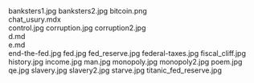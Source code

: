     
<PopImage className="sm:float-right clear-right m-auto sm:m-1 sm:ml-4" src={JPG_banksters1_jpg} width={384} alt="banksters1.jpg">
	banksters1.jpg
</PopImage>
<PopImage className="sm:float-left clear-left m-auto sm:m-1 sm:mr-4" src={JPG_banksters2_jpg} width={384} alt="banksters2.jpg">
	banksters2.jpg
</PopImage>
<PopImage className="sm:float-right clear-right m-auto sm:m-1 sm:ml-4" src={PNG_bitcoin_png} width={384} alt="bitcoin.png">
	bitcoin.png
</PopImage>
<div className="w-full md:max-w-[80rem] float-right italic">
	<MDX_chat_usury_mdx />
	chat_usury.mdx
</div>
<PopImage className="sm:float-left clear-left m-auto sm:m-1 sm:mr-4" src={JPG_control_jpg} width={384} alt="control.jpg">
	control.jpg
</PopImage>
<PopImage className="sm:float-right clear-right m-auto sm:m-1 sm:ml-4" src={JPG_corruption_jpg} width={384} alt="corruption.jpg">
	corruption.jpg
</PopImage>
<PopImage className="sm:float-left clear-left m-auto sm:m-1 sm:mr-4" src={JPG_corruption2_jpg} width={384} alt="corruption2.jpg">
	corruption2.jpg
</PopImage>
<div className="w-full md:max-w-[80rem] float-right italic">
	<MD_d_md />
	d.md
</div>
<div className="w-full md:max-w-[80rem] float-right italic">
	<MD_e_md />
	e.md
</div>
<PopImage className="sm:float-right clear-right m-auto sm:m-1 sm:ml-4" src={JPG_end_the_fed_jpg} width={384} alt="end-the-fed.jpg">
	end-the-fed.jpg
</PopImage>
<PopImage className="sm:float-left clear-left m-auto sm:m-1 sm:mr-4" src={JPG_fed_jpg} width={384} alt="fed.jpg">
	fed.jpg
</PopImage>
<PopImage className="sm:float-right clear-right m-auto sm:m-1 sm:ml-4" src={JPG_fed_reserve_jpg} width={384} alt="fed_reserve.jpg">
	fed_reserve.jpg
</PopImage>
<PopImage className="sm:float-left clear-left m-auto sm:m-1 sm:mr-4" src={JPG_federal_taxes_jpg} width={384} alt="federal-taxes.jpg">
	federal-taxes.jpg
</PopImage>
<PopImage className="sm:float-right clear-right m-auto sm:m-1 sm:ml-4" src={JPG_fiscal_cliff_jpg} width={384} alt="fiscal_cliff.jpg">
	fiscal_cliff.jpg
</PopImage>
<PopImage className="sm:float-left clear-left m-auto sm:m-1 sm:mr-4" src={JPG_history_jpg} width={384} alt="history.jpg">
	history.jpg
</PopImage>
<PopImage className="sm:float-right clear-right m-auto sm:m-1 sm:ml-4" src={JPG_income_jpg} width={384} alt="income.jpg">
	income.jpg
</PopImage>
<PopImage className="sm:float-left clear-left m-auto sm:m-1 sm:mr-4" src={JPG_man_jpg} width={384} alt="man.jpg">
	man.jpg
</PopImage>
<PopImage className="sm:float-right clear-right m-auto sm:m-1 sm:ml-4" src={JPG_monopoly_jpg} width={384} alt="monopoly.jpg">
	monopoly.jpg
</PopImage>
<PopImage className="sm:float-left clear-left m-auto sm:m-1 sm:mr-4" src={JPG_monopoly2_jpg} width={384} alt="monopoly2.jpg">
	monopoly2.jpg
</PopImage>
<PopImage className="sm:float-right clear-right m-auto sm:m-1 sm:ml-4" src={JPG_poem_jpg} width={384} alt="poem.jpg">
	poem.jpg
</PopImage>
<PopImage className="sm:float-left clear-left m-auto sm:m-1 sm:mr-4" src={JPG_qe_jpg} width={384} alt="qe.jpg">
	qe.jpg
</PopImage>
<PopImage className="sm:float-right clear-right m-auto sm:m-1 sm:ml-4" src={JPG_slavery_jpg} width={384} alt="slavery.jpg">
	slavery.jpg
</PopImage>
<PopImage className="sm:float-left clear-left m-auto sm:m-1 sm:mr-4" src={JPG_slavery2_jpg} width={384} alt="slavery2.jpg">
	slavery2.jpg
</PopImage>
<PopImage className="sm:float-right clear-right m-auto sm:m-1 sm:ml-4" src={JPG_starve_jpg} width={384} alt="starve.jpg">
	starve.jpg
</PopImage>
<PopImage className="sm:float-left clear-left m-auto sm:m-1 sm:mr-4" src={JPG_titanic_fed_reserve_jpg} width={384} alt="titanic_fed_reserve.jpg">
	titanic_fed_reserve.jpg
</PopImage>
